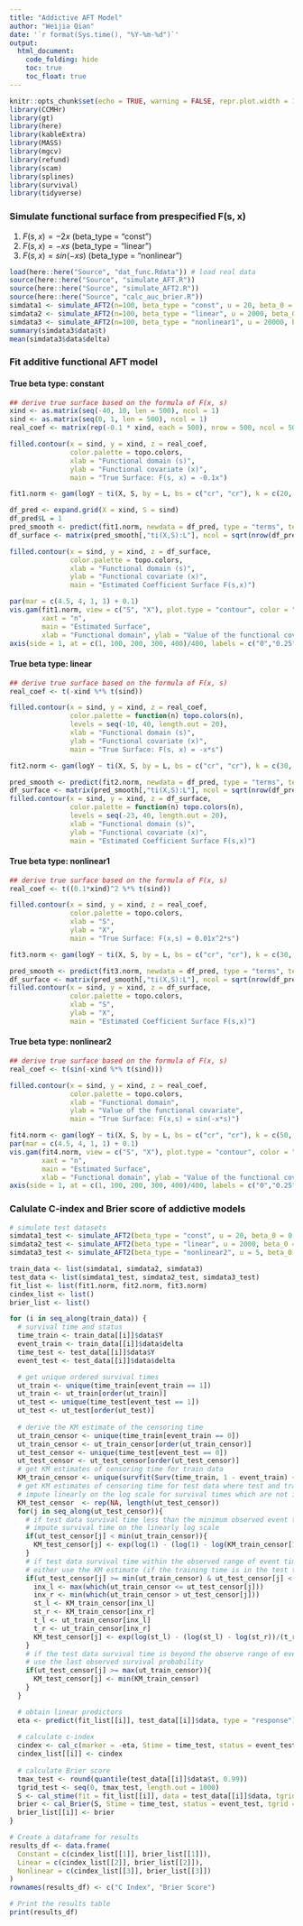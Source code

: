 ```yaml
---
title: "Addictive AFT Model"
author: "Weijia Qian"
date: '`r format(Sys.time(), "%Y-%m-%d")`'
output:
  html_document: 
    code_folding: hide
    toc: true
    toc_float: true
---
```


```r
knitr::opts_chunk$set(echo = TRUE, warning = FALSE, repr.plot.width = 12, repr.plot.height = 8)
library(CCMHr)
library(gt)
library(here)
library(kableExtra)
library(MASS)
library(mgcv)
library(refund)
library(scam)
library(splines)
library(survival)
library(tidyverse)
```


### Simulate functional surface from prespecified F(s, x)
1. $F(s,x)=-2x$ (beta_type = "const")\
2. $F(s,x)=-xs$ (beta_type = "linear")\
4. $F(s,x)=sin(-xs)$ (beta_type = "nonlinear")\

```r
load(here::here("Source", "dat_func.Rdata")) # load real data
source(here::here("Source", "simulate_AFT.R"))
source(here::here("Source", "simulate_AFT2.R"))
source(here::here("Source", "calc_auc_brier.R"))
simdata1 <- simulate_AFT2(n=100, beta_type = "const", u = 20, beta_0 = 0.5)
simdata2 <- simulate_AFT2(n=100, beta_type = "linear", u = 2000, beta_0 = 0.5)
simdata3 <- simulate_AFT2(n=100, beta_type = "nonlinear1", u = 20000, beta_0 = 0.5)
summary(simdata3$data$t)
mean(simdata3$data$delta)
```

### Fit additive functional AFT model
#### True beta type: constant
```r
## derive true surface based on the formula of F(x, s)
xind <- as.matrix(seq(-40, 10, len = 500), ncol = 1)
sind <- as.matrix(seq(0, 1, len = 500), ncol = 1)
real_coef <- matrix(rep(-0.1 * xind, each = 500), nrow = 500, ncol = 500)

filled.contour(x = sind, y = xind, z = real_coef,
               color.palette = topo.colors,
               xlab = "Functional domain (s)", 
               ylab = "Functional covariate (x)",
               main = "True Surface: F(s, x) = -0.1x")

fit1.norm <- gam(logY ~ ti(X, S, by = L, bs = c("cr", "cr"), k = c(20, 20), mc = c(TRUE, FALSE)), family = cnorm(), data = simdata1$data)

df_pred <- expand.grid(X = xind, S = sind)
df_pred$L = 1
pred_smooth <- predict(fit1.norm, newdata = df_pred, type = "terms", terms = "ti(X,S):L")
df_surface <- matrix(pred_smooth[,"ti(X,S):L"], ncol = sqrt(nrow(df_pred)), nrow = sqrt(nrow(df_pred)), byrow = TRUE)

filled.contour(x = sind, y = xind, z = df_surface,
               color.palette = topo.colors,
               xlab = "Functional domain (s)", 
               ylab = "Functional covariate (x)",
               main = "Estimated Coefficient Surface F(s,x)")
```


```r
par(mar = c(4.5, 4, 1, 1) + 0.1)
vis.gam(fit1.norm, view = c("S", "X"), plot.type = "contour", color = "topo",
        xaxt = "n", 
        main = "Estimated Surface",
        xlab = "Functional domain", ylab = "Value of the functional covariate")
axis(side = 1, at = c(1, 100, 200, 300, 400)/400, labels = c("0","0.25","0.5","0.75","1"))
```

#### True beta type: linear
```r
## derive true surface based on the formula of F(x, s)
real_coef <- t(-xind %*% t(sind))

filled.contour(x = sind, y = xind, z = real_coef,
               color.palette = function(n) topo.colors(n), 
               levels = seq(-10, 40, length.out = 20),
               xlab = "Functional domain (s)", 
               ylab = "Functional covariate (x)",
               main = "True Surface: F(s, x) = -x*s")

fit2.norm <- gam(logY ~ ti(X, S, by = L, bs = c("cr", "cr"), k = c(30, 30), mc = c(TRUE, FALSE)), family = cnorm(), data = simdata2$data)

pred_smooth <- predict(fit2.norm, newdata = df_pred, type = "terms", terms = "ti(X,S):L")
df_surface <- matrix(pred_smooth[,"ti(X,S):L"], ncol = sqrt(nrow(df_pred)), nrow = sqrt(nrow(df_pred)), byrow = TRUE)
filled.contour(x = sind, y = xind, z = df_surface,
               color.palette = function(n) topo.colors(n), 
               levels = seq(-23, 40, length.out = 20),
               xlab = "Functional domain (s)", 
               ylab = "Functional covariate (x)",
               main = "Estimated Coefficient Surface F(s,x)")

```

#### True beta type: nonlinear1

```r
## derive true surface based on the formula of F(x, s)
real_coef <- t((0.1*xind)^2 %*% t(sind))

filled.contour(x = sind, y = xind, z = real_coef,
               color.palette = topo.colors,
               xlab = "S", 
               ylab = "X",
               main = "True Surface: F(x,s) = 0.01x^2*s")

fit3.norm <- gam(logY ~ ti(X, S, by = L, bs = c("cr", "cr"), k = c(30, 30), mc = c(TRUE, FALSE)), family = cnorm(), data = simdata3$data)

pred_smooth <- predict(fit3.norm, newdata = df_pred, type = "terms", terms = "ti(X,S):L")
df_surface <- matrix(pred_smooth[,"ti(X,S):L"], ncol = sqrt(nrow(df_pred)), nrow = sqrt(nrow(df_pred)), byrow = TRUE)
filled.contour(x = sind, y = xind, z = df_surface,
               color.palette = topo.colors,
               xlab = "S", 
               ylab = "X",
               main = "Estimated Coefficient Surface F(s,x)")
```

#### True beta type: nonlinear2

```r
## derive true surface based on the formula of F(x, s)
real_coef <- t(sin(-xind %*% t(sind)))

filled.contour(x = sind, y = xind, z = real_coef,
               color.palette = topo.colors,
               xlab = "Functional domain", 
               ylab = "Value of the functional covariate",
               main = "True Surface: F(x,s) = sin(-x*s)")

fit4.norm <- gam(logY ~ ti(X, S, by = L, bs = c("cr", "cr"), k = c(50, 50), mc = c(TRUE, FALSE)), family = cnorm(), data = simdata4$data)
par(mar = c(4.5, 4, 1, 1) + 0.1)
vis.gam(fit4.norm, view = c("S", "X"), plot.type = "contour", color = "topo", 
        xaxt = "n", 
        main = "Estimated Surface",
        xlab = "Functional domain", ylab = "Value of the functional covariate")
axis(side = 1, at = c(1, 100, 200, 300, 400)/400, labels = c("0","0.25","0.5","0.75","1"))
```

### Calulate C-index and Brier score of addictive models
```r
# simulate test datasets
simdata1_test <- simulate_AFT2(beta_type = "const", u = 20, beta_0 = 0.5, seed = 42)
simdata2_test <- simulate_AFT2(beta_type = "linear", u = 2000, beta_0 = 0.5, seed = 42)
simdata3_test <- simulate_AFT2(beta_type = "nonlinear2", u = 5, beta_0 = 0.5, seed = 42)

train_data <- list(simdata1, simdata2, simdata3)
test_data <- list(simdata1_test, simdata2_test, simdata3_test)
fit_list <- list(fit1.norm, fit2.norm, fit3.norm)
cindex_list <- list()
brier_list <- list()

for (i in seq_along(train_data)) {
  # survival time and status
  time_train <- train_data[[i]]$data$Y
  event_train <- train_data[[i]]$data$delta
  time_test <- test_data[[i]]$data$Y
  event_test <- test_data[[i]]$data$delta

  # get unique ordered survival times
  ut_train <- unique(time_train[event_train == 1])
  ut_train <- ut_train[order(ut_train)]
  ut_test <- unique(time_test[event_test == 1])
  ut_test <- ut_test[order(ut_test)]
  
  # derive the KM estimate of the censoring time
  ut_train_censor <- unique(time_train[event_train == 0])
  ut_train_censor <- ut_train_censor[order(ut_train_censor)]
  ut_test_censor <- unique(time_test[event_test == 0])
  ut_test_censor <- ut_test_censor[order(ut_test_censor)]
  # get KM estimates of censoring time for train data
  KM_train_censor <- unique(survfit(Surv(time_train, 1 - event_train) ~ 1)$surv)
  # get KM estimates of censoring time for test data where test and training overlap
  # impute linearly on the log scale for survival times which are not in the training dataset
  KM_test_censor  <- rep(NA, length(ut_test_censor))
  for(j in seq_along(ut_test_censor)){
    # if test data survival time less than the minimum observed event time in the training dataset
    # impute survival time on the linearly log scale
    if(ut_test_censor[j] < min(ut_train_censor)){
      KM_test_censor[j] <- exp(log(1) - (log(1) - log(KM_train_censor[1])) / (ut_train_censor[1]-0) * (ut_test_censor[1]-0))
    }
    # if test data survival time within the observed range of event times in the training dataset,
    # either use the KM estimate (if the training time is in the test times), or impute linearly on the log scale
    if(ut_test_censor[j] >= min(ut_train_censor) & ut_test_censor[j] < max(ut_train_censor)){
      inx_l <- max(which(ut_train_censor <= ut_test_censor[j]))
      inx_r <- min(which(ut_train_censor > ut_test_censor[j]))
      st_l <- KM_train_censor[inx_l]
      st_r <- KM_train_censor[inx_r]
      t_l <- ut_train_censor[inx_l]
      t_r <- ut_train_censor[inx_r]
      KM_test_censor[j] <- exp(log(st_l) - (log(st_l) - log(st_r))/(t_r -t_l)  * (ut_test_censor[j] - t_l))
    }
    # if the test data survival time is beyond the observe range of event times in the training dataset,
    # use the last observed survival probability
    if(ut_test_censor[j] >= max(ut_train_censor)){
      KM_test_censor[j] <- min(KM_train_censor)
    }
  }

  # obtain linear predictors
  eta <- predict(fit_list[[i]], test_data[[i]]$data, type = "response")
  
  # calculate c-index
  cindex <- cal_c(marker = -eta, Stime = time_test, status = event_test)
  cindex_list[[i]] <- cindex
  
  # calculate Brier score
  tmax_test <- round(quantile(test_data[[i]]$data$t, 0.99))
  tgrid_test <- seq(0, tmax_test, length.out = 1000)
  S <- cal_stime(fit = fit_list[[i]], data = test_data[[i]]$data, tgrid = tgrid_test, family = 'lognormal')
  brier <- cal_Brier(S, Stime = time_test, status = event_test, tgrid = tgrid_test)
  brier_list[[i]] <- brier
}

# Create a dataframe for results
results_df <- data.frame(
  Constant = c(cindex_list[[1]], brier_list[[1]]),
  Linear = c(cindex_list[[2]], brier_list[[2]]),
  Nonlinear = c(cindex_list[[3]], brier_list[[3]])
)
rownames(results_df) <- c("C Index", "Brier Score")

# Print the results table
print(results_df)
```


